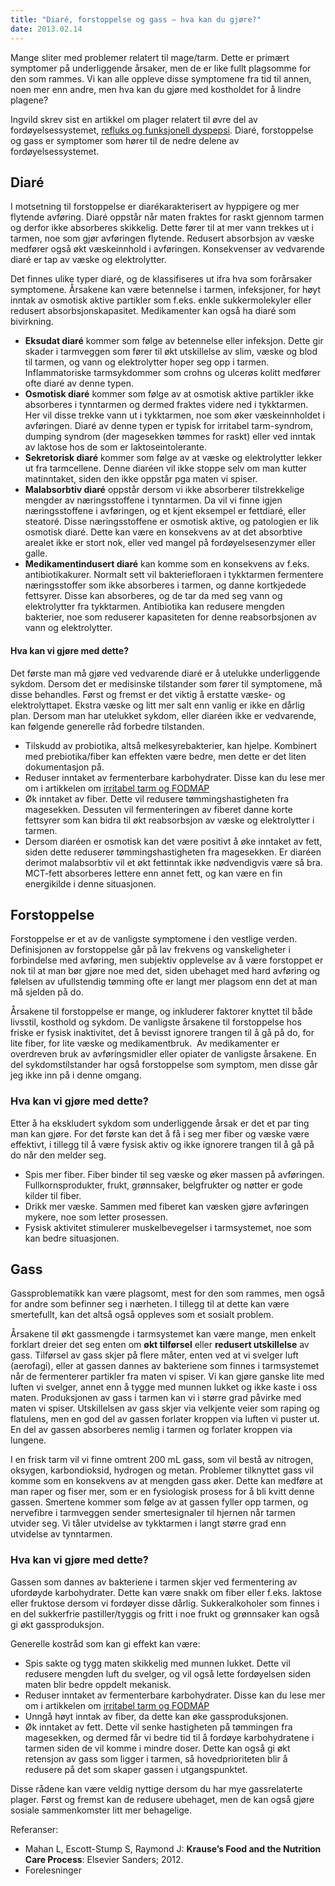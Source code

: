 ```yaml
---
title: "Diaré, forstoppelse og gass – hva kan du gjøre?"
date: 2013.02.14
---
```


Mange sliter med problemer relatert til mage/tarm. Dette er primært symptomer på underliggende årsaker, men de er like fullt plagsomme for den som rammes. Vi kan alle oppleve disse symptomene fra tid til annen, noen mer enn andre, men hva kan du gjøre med kostholdet for å lindre plagene?

Ingvild skrev sist en artikkel om plager relatert til øvre del av fordøyelsessystemet, [refluks og funksjonell dyspepsi](refluks-funksjonell-dyspepsi.qmd). Diaré, forstoppelse og gass er symptomer som hører til de nedre delene av fordøyelsessystemet.

## Diaré

I motsetning til forstoppelse er diarékarakterisert av hyppigere og mer flytende avføring. Diaré oppstår når maten fraktes for raskt gjennom tarmen og derfor ikke absorberes skikkelig. Dette fører til at mer vann trekkes ut i tarmen, noe som gjør avføringen flytende. Redusert absorbsjon av væske medfører også økt væskeinnhold i avføringen. Konsekvenser av vedvarende diaré er tap av væske og elektrolytter.

Det finnes ulike typer diaré, og de klassifiseres ut ifra hva som forårsaker symptomene. Årsakene kan være betennelse i tarmen, infeksjoner, for høyt inntak av osmotisk aktive partikler som f.eks. enkle sukkermolekyler eller redusert absorbsjonskapasitet. Medikamenter kan også ha diaré som bivirkning.

-   **Eksudat diaré** kommer som følge av betennelse eller infeksjon. Dette gir skader i tarmveggen som fører til økt utskillelse av slim, væske og blod til tarmen, og vann og elektrolytter hoper seg opp i tarmen. Inflammatoriske tarmsykdommer som crohns og ulcerøs kolitt medfører ofte diaré av denne typen.
-   **Osmotisk diaré** kommer som følge av at osmotisk aktive partikler ikke absorberes i tynntarmen og dermed fraktes videre ned i tykktarmen. Her vil disse trekke vann ut i tykktarmen, noe som øker væskeinnholdet i avføringen. Diaré av denne typen er typisk for irritabel tarm-syndrom, dumping syndrom (der magesekken tømmes for raskt) eller ved inntak av laktose hos de som er laktoseintolerante.
-   **Sekretorisk diaré** kommer som følge av at væske og elektrolytter lekker ut fra tarmcellene. Denne diaréen vil ikke stoppe selv om man kutter matinntaket, siden den ikke oppstår pga maten vi spiser.
-   **Malabsorbtiv diaré** oppstår dersom vi ikke absorberer tilstrekkelige mengder av næringsstoffene i tynntarmen. Da vil vi finne igjen næringsstoffene i avføringen, og et kjent eksempel er fettdiaré, eller steatoré. Disse næringsstoffene er osmotisk aktive, og patologien er lik osmotisk diaré. Dette kan være en konsekvens av at det absorbtive arealet ikke er stort nok, eller ved mangel på fordøyelsesenzymer eller galle.
-   **Medikamentindusert diaré** kan komme som en konsekvens av f.eks. antibiotikakurer. Normalt sett vil bakteriefloraen i tykktarmen fermentere næringsstoffer som ikke absorberes i tarmen, og danne kortkjedede fettsyrer. Disse kan absorberes, og de tar da med seg vann og elektrolytter fra tykktarmen. Antibiotika kan redusere mengden bakterier, noe som reduserer kapasiteten for denne reabsorbsjonen av vann og elektrolytter.

#### Hva kan vi gjøre med dette?

Det første man må gjøre ved vedvarende diaré er å utelukke underliggende sykdom. Dersom det er medisinske tilstander som fører til symptomene, må disse behandles. Først og fremst er det viktig å erstatte væske- og elektrolyttapet. Ekstra væske og litt mer salt enn vanlig er ikke en dårlig plan. Dersom man har utelukket sykdom, eller diaréen ikke er vedvarende, kan følgende generelle råd forbedre tilstanden.

-   Tilskudd av probiotika, altså melkesyrebakterier, kan hjelpe. Kombinert med prebiotika/fiber kan effekten være bedre, men dette er det liten dokumentasjon på.
-   Reduser inntaket av fermenterbare karbohydrater. Disse kan du lese mer om i artikkelen om [irritabel tarm og FODMAP](irritabel-tarm.qmd)
-   Øk inntaket av fiber. Dette vil redusere tømmingshastigheten fra magesekken. Dessuten vil fermenteringen av fiberet danne korte fettsyrer som kan bidra til økt reabsorbsjon av væske og elektrolytter i tarmen.
-   Dersom diaréen er osmotisk kan det være positivt å øke inntaket av fett, siden dette reduserer tømmingshastigheten fra magesekken. Er diaréen derimot malabsorbtiv vil et økt fettinntak ikke nødvendigvis være så bra. MCT-fett absorberes lettere enn annet fett, og kan være en fin energikilde i denne situasjonen.

## Forstoppelse

Forstoppelse er et av de vanligste symptomene i den vestlige verden. Definisjonen av forstoppelse går på lav frekvens og vanskeligheter i forbindelse med avføring, men subjektiv opplevelse av å være forstoppet er nok til at man bør gjøre noe med det, siden ubehaget med hard avføring og følelsen av ufullstendig tømming ofte er langt mer plagsom enn det at man må sjelden på do.

Årsakene til forstoppelse er mange, og inkluderer faktorer knyttet til både livsstil, kosthold og sykdom. De vanligste årsakene til forstoppelse hos friske er fysisk inaktivitet, det å bevisst ignorere trangen til å gå på do, for lite fiber, for lite væske og medikamentbruk.  Av medikamenter er overdreven bruk av avføringsmidler eller opiater de vanligste årsakene. En del sykdomstilstander har også forstoppelse som symptom, men disse går jeg ikke inn på i denne omgang.

### Hva kan vi gjøre med dette?

Etter å ha ekskludert sykdom som underliggende årsak er det et par ting man kan gjøre. For det første kan det å få i seg mer fiber og væske være effektivt, i tillegg til å være fysisk aktiv og ikke ignorere trangen til å gå på do når den melder seg.

-   Spis mer fiber. Fiber binder til seg væske og øker massen på avføringen. Fullkornsprodukter, frukt, grønnsaker, belgfrukter og nøtter er gode kilder til fiber.
-   Drikk mer væske. Sammen med fiberet kan væsken gjøre avføringen mykere, noe som letter prosessen.
-   Fysisk aktivitet stimulerer muskelbevegelser i tarmsystemet, noe som kan bedre situasjonen.

## Gass

Gassproblematikk kan være plagsomt, mest for den som rammes, men også for andre som befinner seg i nærheten. I tillegg til at dette kan være smertefullt, kan det altså også oppleves som et sosialt problem.

Årsakene til økt gassmengde i tarmsystemet kan være mange, men enkelt forklart dreier det seg enten om **økt tilførsel** eller **redusert utskillelse** av gass. Tilførsel av gass skjer på flere måter, enten ved at vi svelger luft (aerofagi), eller at gassen dannes av bakteriene som finnes i tarmsystemet når de fermenterer partikler fra maten vi spiser. Vi kan gjøre ganske lite med luften vi svelger, annet enn å tygge med munnen lukket og ikke kaste i oss maten. Produksjonen av gass i tarmen kan vi i større grad påvirke med maten vi spiser. Utskillelsen av gass skjer via velkjente veier som raping og flatulens, men en god del av gassen forlater kroppen via luften vi puster ut. En del av gassen absorberes nemlig i tarmen og forlater kroppen via lungene.

I en frisk tarm vil vi finne omtrent 200 mL gass, som vil bestå av nitrogen, oksygen, karbondioksid, hydrogen og metan. Problemer tilknyttet gass vil komme som en konsekvens av at mengden gass øker. Dette kan medføre at man raper og fiser mer, som er en fysiologisk prosess for å bli kvitt denne gassen. Smertene kommer som følge av at gassen fyller opp tarmen, og nervefibre i tarmveggen sender smertesignaler til hjernen når tarmen utvider seg. Vi tåler utvidelse av tykktarmen i langt større grad enn utvidelse av tynntarmen.

### Hva kan vi gjøre med dette?

Gassen som dannes av bakteriene i tarmen skjer ved fermentering av ufordøyde karbohydrater. Dette kan være snakk om fiber eller f.eks. laktose eller fruktose dersom vi fordøyer disse dårlig. Sukkeralkoholer som finnes i en del sukkerfrie pastiller/tyggis og fritt i noe frukt og grønnsaker kan også gi økt gassproduksjon.

Generelle kostråd som kan gi effekt kan være:

-   Spis sakte og tygg maten skikkelig med munnen lukket. Dette vil redusere mengden luft du svelger, og vil også lette fordøyelsen siden maten blir bedre oppdelt mekanisk.
-   Reduser inntaket av fermenterbare karbohydrater. Disse kan du lese mer om i artikkelen om [irritabel tarm og FODMAP](irritabel-tarm.qmd)
-   Unngå høyt inntak av fiber, da dette kan øke gassproduksjonen.
-   Øk inntaket av fett. Dette vil senke hastigheten på tømmingen fra magesekken, og dermed får vi bedre tid til å fordøye karbohydratene i tarmen siden de vil komme i mindre doser. Dette kan også gi økt retensjon av gass som ligger i tarmen, så hovedprioriteten blir å redusere på det som skaper gassen i utgangspunktet.

Disse rådene kan være veldig nyttige dersom du har mye gassrelaterte plager. Først og fremst kan de redusere ubehaget, men de kan også gjøre sosiale sammenkomster litt mer behagelige.


Referanser:

-   Mahan L, Escott-Stump S, Raymond J: **Krause's Food and the Nutrition Care Process**: Elsevier Sanders; 2012.\
-   Forelesninger
